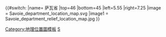 {{#switch:{{{1}}}
|name= 萨瓦省
|top=46
|bottom=45
|left=5.55
|right=7.25
|image = Savoie_department_location_map.svg
|image1 = Savoie_department_relief_location_map.jpg
}}<noinclude>{{Location map/Info}}
[[Category:地理位置圖模板]]
[[Category:法国各省地理位置图模板|S]]
</noinclude>